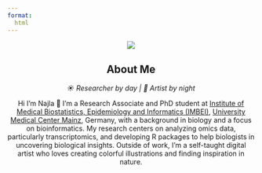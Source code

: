 ```yaml
---
format:
  html
---
```


<center>

<div class="banner-container">
  <img src="img/najla-bioc.png">
</div>

## About Me

*☀️ Researcher by day | 🌙 Artist by night*

Hi I'm Najla 👋 
I'm a Research Associate and PhD student at [Institute of Medical Biostatistics, Epidemiology and Informatics (IMBEI)](https://www.unimedizin-mainz.de/imbei/), [University Medical Center Mainz](https://www.unimedizin-mainz.de/), Germany, with a background in biology and a focus on bioinformatics. My research centers on analyzing omics data, particularly transcriptomics, and developing R packages to help biologists in uncovering biological insights. Outside of work, I’m a self-taught digital artist who loves creating colorful illustrations and finding inspiration in nature.

</center>
